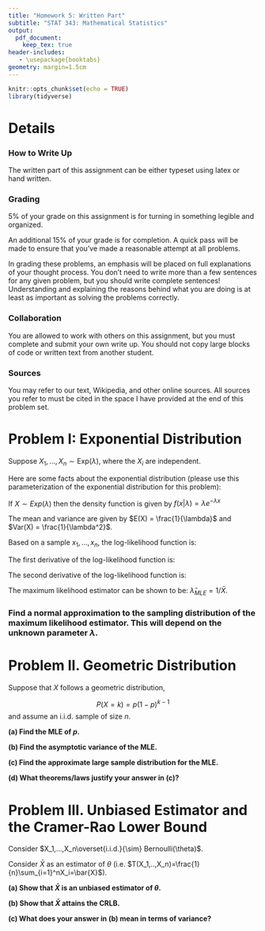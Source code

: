 ---
title: "Homework 5: Written Part"
subtitle: "STAT 343: Mathematical Statistics"
output:
  pdf_document:
    keep_tex: true
header-includes:
   - \usepackage{booktabs}
geometry: margin=1.5cm
---

```{r setup, include=FALSE}
knitr::opts_chunk$set(echo = TRUE)
library(tidyverse)
```

\def\simiid{\stackrel{{\mbox{\text{\tiny i.i.d.}}}}{\sim}}

# Details

### How to Write Up

The written part of this assignment can be either typeset using latex or hand written.

### Grading

5% of your grade on this assignment is for turning in something legible and organized.

An additional 15% of your grade is for completion.  A quick pass will be made to ensure that you've made a reasonable attempt at all problems.

In grading these problems, an emphasis will be placed on full explanations of your thought process.  You don't need to write more than a few sentences for any given problem, but you should write complete sentences!  Understanding and explaining the reasons behind what you are doing is at least as important as solving the problems correctly.


### Collaboration

You are allowed to work with others on this assignment, but you must complete and submit your own write up.  You should not copy large blocks of code or written text from another student.

### Sources

You may refer to our text, Wikipedia, and other online sources.  All sources you refer to must be cited in the space I have provided at the end of this problem set.

# Problem I: Exponential Distribution

Suppose $X_1, \ldots, X_n \sim \text{Exp}(\lambda)$, where the $X_i$ are independent.

Here are some facts about the exponential distribution (please use this parameterization of the exponential distribution for this problem):

If $X \sim Exp(\lambda)$ then the density function is given by $f(x | \lambda) = \lambda e^{-\lambda x}$

The mean and variance are given by $E(X) = \frac{1}{\lambda}$ and $Var(X) = \frac{1}{\lambda^2}$.

Based on a sample $x_1, \ldots, x_n$, the log-likelihood function is:
\begin{align*}
L(\lambda | x_1, \ldots, x_n) = n \log(\lambda) - \lambda \sum_{i = 1}^n x_i
\end{align*}

The first derivative of the log-likelihood function is:
\begin{align*}
\frac{d}{d \lambda} L(\lambda | x_1, \ldots, x_n) = \frac{n}{\lambda} - \sum_{i = 1}^n x_i
\end{align*}

The second derivative of the log-likelihood function is:
\begin{align*}
\frac{d^2}{d \lambda^2} L(\lambda | x_1, \ldots, x_n) = - \frac{n}{\lambda^2}
\end{align*}

The maximum likelihood estimator can be shown to be: $\hat{\lambda}_{MLE} = 1 / \bar{X}$.

### Find a normal approximation to the sampling distribution of the maximum likelihood estimator.  This will depend on the unknown parameter $\lambda$.

\newpage

# Problem II. Geometric Distribution

Suppose that $X$ follows a geometric distribution,

$$P(X=k)=p(1-p)^{k-1}$$
and assume an i.i.d. sample of size $n$.

**(a) Find the MLE of $p$.**

**(b) Find the asymptotic variance of the MLE.**

**(c) Find the approximate large sample distribution for the MLE.**

**(d) What theorems/laws justify your answer in (c)?**

\newpage

# Problem III. Unbiased Estimator and the Cramer-Rao Lower Bound

Consider $X_1,...,X_n\overset{i.i.d.}{\sim} Bernoulli(\theta)$. 

Consider $\bar{X}$ as an estimator of $\theta$ (i.e. $T(X_1,..,X_n)=\frac{1}{n}\sum_{i=1}^nX_i=\bar{X}$).

**(a) Show that $\bar{X}$ is an unbiased estimator of $\theta$.**


**(b) Show that $\bar{X}$ attains the CRLB.**


**(c) What does your answer in (b) mean in terms of variance?**

